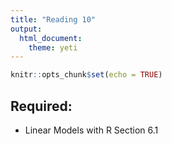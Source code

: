 ```yaml
---
title: "Reading 10"
output: 
  html_document: 
    theme: yeti
---
```


```r
knitr::opts_chunk$set(echo = TRUE)
```

## Required:

- Linear Models with R Section 6.1
